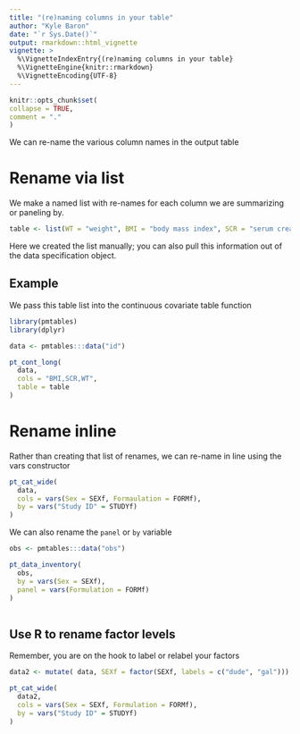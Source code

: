```yaml
---
title: "(re)naming columns in your table"
author: "Kyle Baron"
date: "`r Sys.Date()`"
output: rmarkdown::html_vignette
vignette: >
  %\VignetteIndexEntry{(re)naming columns in your table}
  %\VignetteEngine{knitr::rmarkdown}
  %\VignetteEncoding{UTF-8}
---
```

  
```r
knitr::opts_chunk$set(
collapse = TRUE,
comment = "."
)
```

We can re-name the various column names in the output table


# Rename via list

We make a named list with re-names for each column we are summarizing or 
paneling by.
```r
table <- list(WT = "weight", BMI = "body mass index", SCR = "serum creatinine")
```

Here we created the list manually; you can also pull this information 
out of the data specification object.

## Example

We pass this table list into the continuous covariate table function

```r
library(pmtables)
library(dplyr)

data <- pmtables:::data("id")

pt_cont_long(
  data, 
  cols = "BMI,SCR,WT", 
  table = table
)
```



# Rename inline

Rather than creating that list of renames, we can re-name in line using the 
vars constructor


```r
pt_cat_wide(
  data, 
  cols = vars(Sex = SEXf, Formaulation = FORMf), 
  by = vars("Study ID" = STUDYf)
)
```


We can also rename the `panel` or `by` variable

```r
obs <- pmtables:::data("obs")

pt_data_inventory(
  obs, 
  by = vars(Sex = SEXf), 
  panel = vars(Formulation = FORMf)
)
  
```


## Use R to rename factor levels

Remember, you are on the hook to label or relabel your factors

```r
data2 <- mutate( data, SEXf = factor(SEXf, labels = c("dude", "gal")))

pt_cat_wide(
  data2, 
  cols = vars(Sex = SEXf, Formulation = FORMf), 
  by = vars("Study ID" = STUDYf)
)
```


